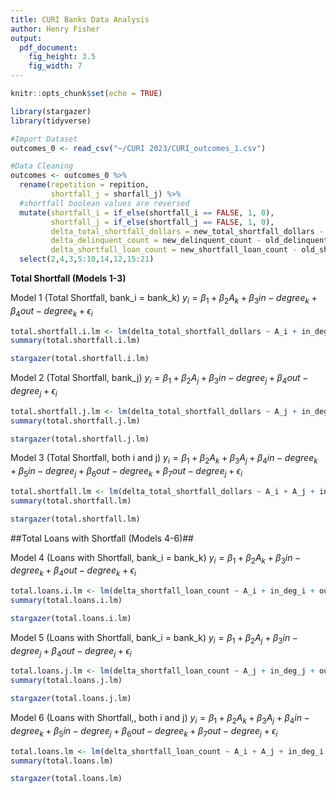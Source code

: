 ```yaml
---
title: CURI Banks Data Analysis
author: Henry Fisher
output: 
  pdf_document:
    fig_height: 3.5
    fig_width: 7
---
```


```r
knitr::opts_chunk$set(echo = TRUE)
```

```r
library(stargazer)
library(tidyverse)
```


```r
#Import Dataset
outcomes_0 <- read_csv("~/CURI 2023/CURI_outcomes_1.csv")
```


```r
#Data Cleaning
outcomes <- outcomes_0 %>%
  rename(repetition = repition,
         shortfall_j = shorfall_j) %>%
  #shortfall boolean values are reversed
  mutate(shortfall_i = if_else(shortfall_i == FALSE, 1, 0),
         shortfall_j = if_else(shortfall_j == FALSE, 1, 0),
         delta_total_shortfall_dollars = new_total_shortfall_dollars - old_total_shortfall_dollars,
         delta_delinquent_count = new_delinquent_count - old_delinquent_count,
         delta_shortfall_loan_count = new_shortfall_loan_count - old_shortfall_loan_count) %>%
  select(2,4,3,5:10,14,12,15:21)
```

**Total Shortfall (Models 1-3)**

Model 1 (Total Shortfall, bank_i = bank_k) $y_i = \beta_1 + \beta_2 A_k + \beta_3 in-degree_k + \beta_4 out-degree_k + \epsilon_i$
```r
total.shortfall.i.lm <- lm(delta_total_shortfall_dollars ~ A_i + in_deg_i + out_deg_i, outcomes)
summary(total.shortfall.i.lm)
```

```r
stargazer(total.shortfall.i.lm)
```


Model 2 (Total Shortfall, bank_j) $y_i = \beta_1 + \beta_2 A_j + \beta_3 in-degree_j + \beta_4 out-degree_j + \epsilon_i$
```r
total.shortfall.j.lm <- lm(delta_total_shortfall_dollars ~ A_j + in_deg_j + out_deg_j, outcomes)
summary(total.shortfall.j.lm)
```

```r
stargazer(total.shortfall.j.lm)
```


Model 3 (Total Shortfall, both i and j) $y_i = \beta_1 + \beta_2 A_k + \beta_3 A_j + \beta_4 in-degree_k + \beta_5 in-degree_j + \beta_6 out-degree_k + \beta_7 out-degree_j + \epsilon_i$
```r
total.shortfall.lm <- lm(delta_total_shortfall_dollars ~ A_i + A_j + in_deg_i + in_deg_j + out_deg_i + out_deg_j, outcomes)
summary(total.shortfall.lm)
```

```r
stargazer(total.shortfall.lm)
```


##Total Loans with Shortfall (Models 4-6)##

Model 4 (Loans with Shortfall, bank_i = bank_k) $y_i = \beta_1 + \beta_2 A_k + \beta_3 in-degree_k + \beta_4 out-degree_k + \epsilon_i$
```r
total.loans.i.lm <- lm(delta_shortfall_loan_count ~ A_i + in_deg_i + out_deg_i, outcomes)
summary(total.loans.i.lm)
```

```r
stargazer(total.loans.i.lm)
```

Model 5 (Loans with Shortfall, bank_i = bank_k) $y_i = \beta_1 + \beta_2 A_j + \beta_3 in-degree_j + \beta_4 out-degree_j + \epsilon_i$
```r
total.loans.j.lm <- lm(delta_shortfall_loan_count ~ A_j + in_deg_j + out_deg_j, outcomes)
summary(total.loans.j.lm)
```

```r
stargazer(total.loans.j.lm)
```

Model 6 (Loans with Shortfall,, both i and j) $y_i = \beta_1 + \beta_2 A_k + \beta_3 A_j + \beta_4 in-degree_k + \beta_5 in-degree_j + \beta_6 out-degree_k + \beta_7 out-degree_j + \epsilon_i$
```r
total.loans.lm <- lm(delta_shortfall_loan_count ~ A_i + A_j + in_deg_i + in_deg_j + out_deg_i + out_deg_j, outcomes)
summary(total.loans.lm)
```

```r
stargazer(total.loans.lm)
```

\begin{table}[!htbp] \centering 
  \caption{} 
  \label{} 
\begin{tabular}{@{\extracolsep{5pt}}lc} 
\\[-1.8ex]\hline 
\hline \\[-1.8ex] 
 & \multicolumn{1}{c}{\textit{Dependent variable:}} \\ 
\cline{2-2} 
\\[-1.8ex] & delta\_total\_shortfall\_dollars \\ 
\hline \\[-1.8ex] 
 A\_i & $-$0.760 \\ 
  & (0.919) \\ 
  & \\ 
 in\_deg\_i & $-$13.833$^{***}$ \\ 
  & (0.983) \\ 
  & \\ 
 out\_deg\_i & 15.716$^{***}$ \\ 
  & (1.015) \\ 
  & \\ 
 Constant & 3.934 \\ 
  & (13.936) \\ 
  & \\ 
\hline \\[-1.8ex] 
Observations & 2,000 \\ 
R$^{2}$ & 0.110 \\ 
Adjusted R$^{2}$ & 0.109 \\ 
Residual Std. Error & 206.733 (df = 1996) \\ 
F Statistic & 82.356$^{***}$ (df = 3; 1996) \\ 
\hline 
\hline \\[-1.8ex] 
\textit{Note:}  & \multicolumn{1}{r}{$^{*}$p$<$0.1; $^{**}$p$<$0.05; $^{***}$p$<$0.01} \\ 
\end{tabular} 
\end{table}


\begin{table}[!htbp] \centering 
  \caption{} 
  \label{} 
\begin{tabular}{@{\extracolsep{5pt}}lc} 
\\[-1.8ex]\hline 
\hline \\[-1.8ex] 
 & \multicolumn{1}{c}{\textit{Dependent variable:}} \\ 
\cline{2-2} 
\\[-1.8ex] & delta\_total\_shortfall\_dollars \\ 
\hline \\[-1.8ex] 
 A\_j & 1.281 \\ 
  & (0.892) \\ 
  & \\ 
 in\_deg\_j & 18.314$^{***}$ \\ 
  & (1.011) \\ 
  & \\ 
 out\_deg\_j & $-$20.364$^{***}$ \\ 
  & (0.986) \\ 
  & \\ 
 Constant & 70.606$^{***}$ \\ 
  & (12.881) \\ 
  & \\ 
\hline \\[-1.8ex] 
Observations & 2,000 \\ 
R$^{2}$ & 0.177 \\ 
Adjusted R$^{2}$ & 0.176 \\ 
Residual Std. Error & 198.804 (df = 1996) \\ 
F Statistic & 143.188$^{***}$ (df = 3; 1996) \\ 
\hline 
\hline \\[-1.8ex] 
\textit{Note:}  & \multicolumn{1}{r}{$^{*}$p$<$0.1; $^{**}$p$<$0.05; $^{***}$p$<$0.01} \\ 
\end{tabular} 
\end{table} 



\begin{table}[!htbp] \centering 
  \caption{} 
  \label{} 
\begin{tabular}{@{\extracolsep{5pt}}lc} 
\\[-1.8ex]\hline 
\hline \\[-1.8ex] 
 & \multicolumn{1}{c}{\textit{Dependent variable:}} \\ 
\cline{2-2} 
\\[-1.8ex] & delta\_total\_shortfall\_dollars \\ 
\hline \\[-1.8ex] 
 A\_i & $-$0.946 \\ 
  & (0.818) \\ 
  & \\ 
 A\_j & 1.317 \\ 
  & (0.825) \\ 
  & \\ 
 in\_deg\_i & $-$14.563$^{***}$ \\ 
  & (0.876) \\ 
  & \\ 
 in\_deg\_j & 18.866$^{***}$ \\ 
  & (0.936) \\ 
  & \\ 
 out\_deg\_i & 16.289$^{***}$ \\ 
  & (0.904) \\ 
  & \\ 
 out\_deg\_j & $-$20.886$^{***}$ \\ 
  & (0.913) \\ 
  & \\ 
 Constant & 42.891$^{**}$ \\ 
  & (17.055) \\ 
  & \\ 
\hline \\[-1.8ex] 
Observations & 2,000 \\ 
R$^{2}$ & 0.296 \\ 
Adjusted R$^{2}$ & 0.294 \\ 
Residual Std. Error & 183.966 (df = 1993) \\ 
F Statistic & 139.934$^{***}$ (df = 6; 1993) \\ 
\hline 
\hline \\[-1.8ex] 
\textit{Note:}  & \multicolumn{1}{r}{$^{*}$p$<$0.1; $^{**}$p$<$0.05; $^{***}$p$<$0.01} \\ 
\end{tabular} 
\end{table} 




\begin{table}[!htbp] \centering 
  \caption{} 
  \label{} 
\begin{tabular}{@{\extracolsep{5pt}}lc} 
\\[-1.8ex]\hline 
\hline \\[-1.8ex] 
 & \multicolumn{1}{c}{\textit{Dependent variable:}} \\ 
\cline{2-2} 
\\[-1.8ex] & delta\_shortfall\_loan\_count \\ 
\hline \\[-1.8ex] 
 A\_i & 0.017 \\ 
  & (0.033) \\ 
  & \\ 
 in\_deg\_i & 0.028 \\ 
  & (0.036) \\ 
  & \\ 
 out\_deg\_i & $-$0.013 \\ 
  & (0.037) \\ 
  & \\ 
 Constant & 0.565 \\ 
  & (0.506) \\ 
  & \\ 
\hline \\[-1.8ex] 
Observations & 2,000 \\ 
R$^{2}$ & 0.001 \\ 
Adjusted R$^{2}$ & $-$0.001 \\ 
Residual Std. Error & 7.504 (df = 1996) \\ 
F Statistic & 0.355 (df = 3; 1996) \\ 
\hline 
\hline \\[-1.8ex] 
\textit{Note:}  & \multicolumn{1}{r}{$^{*}$p$<$0.1; $^{**}$p$<$0.05; $^{***}$p$<$0.01} \\ 
\end{tabular} 
\end{table} 



\begin{table}[!htbp] \centering 
  \caption{} 
  \label{} 
\begin{tabular}{@{\extracolsep{5pt}}lc} 
\\[-1.8ex]\hline 
\hline \\[-1.8ex] 
 & \multicolumn{1}{c}{\textit{Dependent variable:}} \\ 
\cline{2-2} 
\\[-1.8ex] & delta\_shortfall\_loan\_count \\ 
\hline \\[-1.8ex] 
 A\_j & 0.018 \\ 
  & (0.034) \\ 
  & \\ 
 in\_deg\_j & 0.026 \\ 
  & (0.038) \\ 
  & \\ 
 out\_deg\_j & $-$0.022 \\ 
  & (0.037) \\ 
  & \\ 
 Constant & 0.710 \\ 
  & (0.486) \\ 
  & \\ 
\hline \\[-1.8ex] 
Observations & 2,000 \\ 
R$^{2}$ & 0.0004 \\ 
Adjusted R$^{2}$ & $-$0.001 \\ 
Residual Std. Error & 7.505 (df = 1996) \\ 
F Statistic & 0.245 (df = 3; 1996) \\ 
\hline 
\hline \\[-1.8ex] 
\textit{Note:}  & \multicolumn{1}{r}{$^{*}$p$<$0.1; $^{**}$p$<$0.05; $^{***}$p$<$0.01} \\ 
\end{tabular} 
\end{table} 




\begin{table}[!htbp] \centering 
  \caption{} 
  \label{} 
\begin{tabular}{@{\extracolsep{5pt}}lc} 
\\[-1.8ex]\hline 
\hline \\[-1.8ex] 
 & \multicolumn{1}{c}{\textit{Dependent variable:}} \\ 
\cline{2-2} 
\\[-1.8ex] & delta\_shortfall\_loan\_count \\ 
\hline \\[-1.8ex] 
 A\_i & 0.017 \\ 
  & (0.033) \\ 
  & \\ 
 A\_j & 0.019 \\ 
  & (0.034) \\ 
  & \\ 
 in\_deg\_i & 0.028 \\ 
  & (0.036) \\ 
  & \\ 
 in\_deg\_j & 0.026 \\ 
  & (0.038) \\ 
  & \\ 
 out\_deg\_i & $-$0.012 \\ 
  & (0.037) \\ 
  & \\ 
 out\_deg\_j & $-$0.020 \\ 
  & (0.037) \\ 
  & \\ 
 Constant & 0.310 \\ 
  & (0.696) \\ 
  & \\ 
\hline \\[-1.8ex] 
Observations & 2,000 \\ 
R$^{2}$ & 0.001 \\ 
Adjusted R$^{2}$ & $-$0.002 \\ 
Residual Std. Error & 7.508 (df = 1993) \\ 
F Statistic & 0.301 (df = 6; 1993) \\ 
\hline 
\hline \\[-1.8ex] 
\textit{Note:}  & \multicolumn{1}{r}{$^{*}$p$<$0.1; $^{**}$p$<$0.05; $^{***}$p$<$0.01} \\ 
\end{tabular} 
\end{table} 
